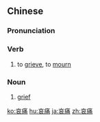 ==Chinese==
{{zh-forms}}

===Pronunciation===
{{zh-pron
|m=āitòng
|c=oi1 tung3
|h=pfs=ôi-thung
|mn=qz,xm,zz:ai-thòng/tw:ai-thiàⁿ
|cat=v,n
}}

===Verb===
{{zh-verb}}

# to [[grieve]], to [[mourn]]

===Noun===
{{zh-noun}}

# [[grief]]

[[ko:哀痛]]
[[hu:哀痛]]
[[ja:哀痛]]
[[zh:哀痛]]